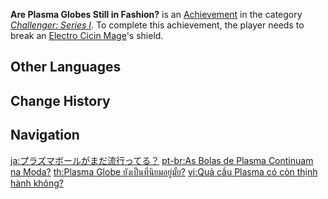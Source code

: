 {{Achievement Infobox
|title        = 
|id           = 82005
|order id     = 2005
|category     = Challenger: Series I
|description  = Break an [[Electro Cicin Mage]]'s shield.
|requirements = 
|primogems    = 5
|tracking     = 
|topic        = Electro Cicin Mage
}}
'''Are Plasma Globes Still in Fashion?''' is an [[Achievement]] in the category ''[[Challenger: Series I]]''. To complete this achievement, the player needs to break an [[Electro Cicin Mage]]'s shield.
<!--
==Trivia==

==Video Guides==
{{EVT
|video1   = 
|caption1 = 
}}
-->
==Other Languages==
{{Other Languages
|en      = Are Plasma Globes Still in Fashion?
|zhs     = 特斯拉球还流行吗？
|zhs_rm  = Tèsīlā Qiú Hái Liúxíng Ma?
|zht     = 電漿球還流行嗎？
|zht_rm  = Diànjiāng Qiú Hái Liúxíng Ma?
|zh_tl   = Are Plasma Globes Still in Fashion?
|ja      = プラズマボールがまだ流行ってる？
|ja_rm   = Purazuma Booru ga Mada Hayatteru?
|ja_tl   = Are Plasma Balls Still in Fashion?
|ko      = 테슬라 코일이 아직도 유행해?
|ko_rm   = Teseulla Koiri Ajiktto Yuhaenghae?
|ko_tl   = Are Tesla Coil Still in Fashion?
|es      = ¿Las bolas de plasma siguen de moda?
|es_tl   = Are Plasma Globes Still in Fashion?
|fr      = Les boules à plasma sont toujours à la mode&nbsp;?
|fr_tl   = Are Plasma Globes Still in Fashion?
|ru      = Плазменные лампы ещё в моде?
|ru_tl   = Are Plasma Lamps Still in Fashion?
|th      = Plasma Globe ยังเป็นที่นิยมอยู่มั้ย?
|th_rm   = 
|th_tl   = 
|vi      = Quả cầu Plasma có còn thịnh hành không?
|vi_tl   = 
|de      = Sind Plasmalampen noch in Mode?
|de_tl   = Are Plasma Lamps Still in Fashion?
|id      = Apakah Bola Plasma Masih Terkenal?
|id_tl   = Are Plasma Globes Still Popular?
|pt      = As Bolas de Plasma Continuam na Moda?
|pt_tl   = 
|tr      = Plazma Küreler Hâlâ Moda mı?
|tr_tl   = 
|it      = I globi di plasma vanno ancora di moda?
|it_tl   = 
}}

==Change History==
{{Change History|1.0}}
<!--
==References==
{{Reflist}}
-->
==Navigation==
{{Achievement Navbox|Challenger: Series I}}

[[ja:プラズマボールがまだ流行ってる？]]
[[pt-br:As Bolas de Plasma Continuam na Moda?]]
[[th:Plasma Globe ยังเป็นที่นิยมอยู่มั้ย?]]
[[vi:Quả cầu Plasma có còn thịnh hành không?]]